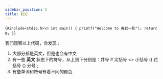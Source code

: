 ```yaml
---
sidebar_position: 3
title: 初见
---
```


<Editor>{`#include<stdio.h>\n
int main()
{
    printf("Welcome to 黄岩一职");
    return 0;
}`}</Editor>

我们观察以上代码，会发现：

1. 大部分都是英文，但是也会有中文
2. 有一些 **英文** 状态下的符号，从上到下分别是：井号 # 尖括号 <\> 小括号 ()  花括号 {} 分号 ;
3. 有些单词和符号有着不同的颜色